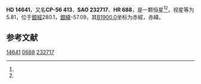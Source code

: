 {{Starbox begin
| name = HD 14641
}}
{{Starbox observe
| epoch = [[J2000.0|J2000.0]]
| constell = {{星座名待查}}<ref name=SIMBAD>{{cite web
 | url=http://simbad.u-strasbg.fr/simbad/sim-id?Ident=HR+688
 | title=Pulsating variable Star
 | publisher=Centre de Données astronomiques de Strasbourg
 | work=SIMBAD
 | accessdate=2012-07-13
 | archive-date=2016-03-17
 | archive-url=https://web.archive.org/web/20160317175214/http://simbad.u-strasbg.fr/simbad/sim-id?Ident=HR+688
 | dead-url=no
 }}</ref><ref name=DATA>{{cite web
 | url=http://vizier.u-strasbg.fr/viz-bin/VizieR-5?-out.add=.&-source=5050&-corr=PK=HR&-out.max=9999&HR=688
 | title=VizieR Detailed Page
 | accessdate=2012-07-13
 | archive-url=https://web.archive.org/web/20160305091341/http://vizier.u-strasbg.fr/viz-bin/VizieR-5?-out.add=.&-source=5050&-corr=PK=HR&-out.max=9999&HR=688
 | archive-date=2016-03-05
 | dead-url=yes
 }}</ref>
| 星官 = 
| ra = {{RA|2|19|54.3}}<ref name=SIMBAD /><ref name=DATA />
| dec = {{DEC|-55|56|41}}<ref name=SIMBAD /><ref name=DATA />
| appmag_v = 5.81<ref name=SIMBAD /><ref name=DATA />
}}
{{Starbox character
| class = K5III<ref name=SIMBAD /><ref name=DATA />
| b-v = 1.55<ref name=SIMBAD /><ref name=DATA />
| u-b = 1.95<ref name=SIMBAD /><ref name=DATA />
| r-i = <ref name=SIMBAD /><ref name=DATA />
| variable = 
}}
{{Starbox astrometry
| radial_v = 1.95
| prop_mo_ra = 49
| parallax = 
| p_error = 
}}
{{Starbox catalog
| names =CP-56 413，[[SAO星表|SAO]] 232717，[[HD星表|HD]] 14641，[[HR星表|HR]] 688}}
{{Starbox reference |Simbad=HR+688}}
{{Starbox end}}

'''HD 14641'''，又名'''CP-56 413'''，'''SAO 232717'''、'''HR 688'''，是一颗恒星<ref name=SIMBAD /><ref name=DATA />，视星等为5.81，位于[[銀道座標系|銀經]]280.1，[[銀道座標系|銀緯]]-57.09，其[[B1900.0|B1900.0]]坐标为赤經{{RA|2|16|39.8}}，赤緯{{DEC|-56|-57.09|14}}。

== 参考文献 ==
{{reflist}}

{{star-stub}}

[[Category:HD和HDE天體|14641]]
[[Category:HR天體|0688]]
[[Category:SAO天體|232717]]